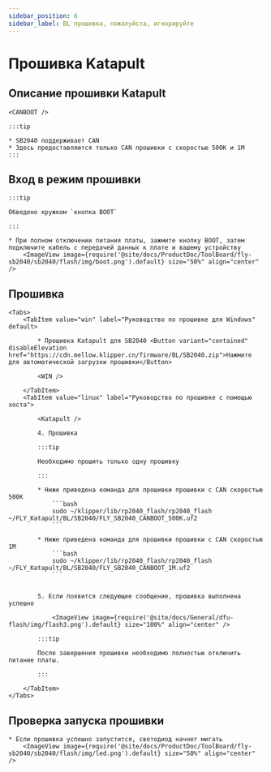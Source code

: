 ```yaml
---
sidebar_position: 6
sidebar_label: BL прошивка, пожалуйста, игнорируйте
---
```



# Прошивка Katapult

## Описание прошивки Katapult

    <CANBOOT />

    :::tip

    * SB2040 поддерживает CAN
    * Здесь предоставляются только CAN прошивки с скоростью 500К и 1М
    :::

## Вход в режим прошивки

    :::tip

    Обведено кружком `кнопка BOOT`

    :::

    * При полном отключении питания платы, зажмите кнопку BOOT, затем подключите кабель с передачей данных к плате и вашему устройству
        <ImageView image={require('@site/docs/ProductDoc/ToolBoard/fly-sb2040/sb2040/flash/img/boot.png').default} size="50%" align="center" />

## Прошивка

    <Tabs>
        <TabItem value="win" label="Руководство по прошивке для Windows" default>

            * Прошивка Katapult для SB2040 <Button variant="contained" disableElevation href="https://cdn.mellow.klipper.cn/firmware/BL/SB2040.zip">Нажмите для автоматической загрузки прошивки</Button>

            <WIN />
            
        </TabItem>
        <TabItem value="linux" label="Руководство по прошивке с помощью хоста">
            
            <Katapult />

            4. Прошивка

            :::tip

            Необходимо прошить только одну прошивку

            :::

            * Ниже приведена команда для прошивки прошивки с CAN скоростью 500K
                ```bash
                sudo ~/klipper/lib/rp2040_flash/rp2040_flash ~/FLY_Katapult/BL/SB2040/FLY_SB2040_CANBOOT_500K.uf2
                ```
                       
            * Ниже приведена команда для прошивки прошивки с CAN скоростью 1M
                ```bash
                sudo ~/klipper/lib/rp2040_flash/rp2040_flash ~/FLY_Katapult/BL/SB2040/FLY_SB2040_CANBOOT_1M.uf2
                ```


            5. Если появится следующее сообщение, прошивка выполнена успешно

                <ImageView image={require('@site/docs/General/dfu-flash/img/flash3.png').default} size="100%" align="center" />

            :::tip

            После завершения прошивки необходимо полностью отключить питание платы.

            :::

        </TabItem>
    </Tabs>

## Проверка запуска прошивки

    * Если прошивка успешно запустится, светодиод начнет мигать
        <ImageView image={require('@site/docs/ProductDoc/ToolBoard/fly-sb2040/sb2040/flash/img/led.png').default} size="50%" align="center" />